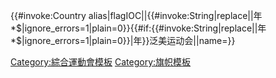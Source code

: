 {{#invoke:Country alias|flagIOC|{{{1}}}|{{#invoke:String|replace|{{{2|}}}|年*$|ignore_errors=1|plain=0}}{{#if:{{#invoke:String|replace|{{{2|}}}|年*$|ignore_errors=1|plain=0}}|年}}泛美运动会|{{{3|}}}|name={{{name|}}}}}<noinclude>{{documentation}}[[Category:綜合運動會模板]][[Category:旗帜模板]]</noinclude>